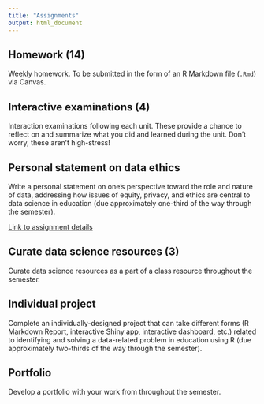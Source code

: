 ```yaml
---
title: "Assignments"
output: html_document
---
```


## Homework (14)

Weekly homework. To be submitted in the form of an R Markdown file (`.Rmd`) via Canvas.

## Interactive examinations (4)

Interaction examinations following each unit. These provide a chance to reflect on and summarize what you did and learned during the unit. Don't worry, these aren't high-stress!

## Personal statement on data ethics

Write a personal statement on one’s perspective toward the role and nature of data, addressing how issues of equity, privacy, and ethics are central to data science in education (due approximately one-third of the way through the semester).

[Link to assignment details](assignment-data-ethics.html)

## Curate data science resources (3)

Curate data science resources as a part of a class resource throughout the semester.

## Individual project

Complete an individually-designed project that can take different forms (R Markdown Report, interactive Shiny app, interactive dashboard, etc.) related to identifying and solving a data-related problem in education using R (due approximately two-thirds of the way through the semester).

## Portfolio

Develop a portfolio with your work from throughout the semester. 
